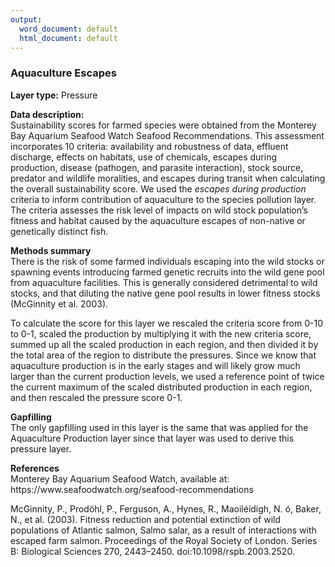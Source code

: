 ```yaml
---
output:
  word_document: default
  html_document: default
---
```

### Aquaculture Escapes

**Layer type:** Pressure

**Data description:**    
Sustainability scores for farmed species were obtained from the Monterey Bay Aquarium Seafood Watch Seafood Recommendations. This assessment incorporates 10 criteria: availability and robustness of data, effluent discharge, effects on habitats, use of chemicals, escapes during production, disease (pathogen, and parasite interaction), stock source, predator and wildlife moralities, and escapes during transit when calculating the overall sustainability score. We used the *escapes during production* criteria to inform contribution of aquaculture to the species pollution layer. The criteria assesses the risk level of impacts on wild stock population's fitness and habitat caused by the aquaculture escapes of non-native or genetically distinct fish.

**Methods summary**     
There is the risk of some farmed individuals escaping into the wild stocks or spawning events introducing farmed genetic recruits into the wild gene pool from aquaculture facilities. This is generally considered detrimental to wild stocks, and that diluting the native gene pool results in lower fitness stocks (McGinnity et al. 2003).

To calculate the score for this layer we rescaled the criteria score from 0-10 to 0-1, scaled the production by multiplying it with the new criteria score, summed up all the scaled production in each region, and then divided it by the total area of the region to distribute the pressures. Since we know that aquaculture production is in the early stages and will likely grow much larger than the current production levels, we used a reference point of twice the current maximum of the scaled distributed production in each region, and then rescaled the pressure score 0-1.

**Gapfilling**    
The only gapfilling used in this layer is the same that was applied for the Aquaculture Production layer since that layer was used to derive this pressure layer.

**References**  
Monterey Bay Aquarium Seafood Watch, available at: https://www.seafoodwatch.org/seafood-recommendations

McGinnity, P., Prodöhl, P., Ferguson, A., Hynes, R., Maoiléidigh, N. ó, Baker, N., et al. (2003). Fitness reduction and potential extinction of wild populations of Atlantic salmon, Salmo salar, as a result of interactions with escaped farm salmon. Proceedings of the Royal Society of London. Series B: Biological Sciences 270, 2443–2450. doi:10.1098/rspb.2003.2520.

